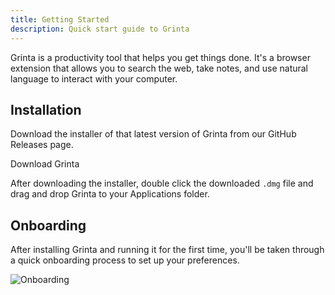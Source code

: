 ```yaml
---
title: Getting Started
description: Quick start guide to Grinta
---
```



Grinta is a productivity tool that helps you get things done. It's a browser extension that allows you to search the web, take notes, and use natural language to interact with your computer.

## Installation

Download the installer of that latest version of Grinta from our GitHub Releases page.

<LinkButton href="https://github.com/getgrinta/grinta/releases/latest">Download Grinta</LinkButton>

After downloading the installer, double click the downloaded `.dmg` file and drag and drop Grinta to your Applications folder.

## Onboarding

After installing Grinta and running it for the first time, you'll be taken through a quick onboarding process to set up your preferences.

![Onboarding](/docs/onboarding.png "Onboarding")
